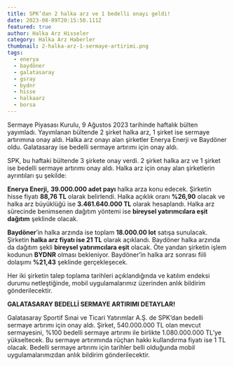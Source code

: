 ```yaml
---
title: SPK’dan 2 halka arz ve 1 bedelli onayı geldi!
date: 2023-08-09T20:15:50.111Z
featured: true
author: Halka Arz Hisseler
category: Halka Arz Haberler
thumbnail: 2-halka-arz-1-sermaye-artirimi.png
tags:
  - enerya
  - baydöner
  - galatasaray
  - gsray
  - bydnr
  - hisse
  - halkaarz
  - borsa
---
```

Sermaye Piyasası Kurulu, 9 Ağustos 2023 tarihinde haftalık bülten yayımladı. Yayımlanan bültende 2 şirket halka arz, 1 şirket ise sermaye artırımına onay aldı. Halka arz onayı alan şirketler Enerya Enerji ve Baydöner oldu. Galatasaray ise bedelli sermaye artırımı için onay aldı.

SPK, bu haftaki bültende 3 şirkete onay verdi. 2 şirket halka arz ve 1 şirket ise bedelli sermaye artırımı onay aldı. 
Halka arz için onay alan şirketlerin ayrıntıları şu şekilde: 

**Enerya Enerji,** **39.000.000 adet payı** halka arza konu edecek. Şirketin hisse fiyatı **88,76 TL** olarak belirlendi. Halka açıklık oranı **%26,90** olacak ve halka arz büyüklüğü ise **3.461.640.000 TL** olarak hesaplandı. Halka arz sürecinde benimsenen dağıtım yöntemi ise **bireysel yatırımcılara eşit dağıtım** şeklinde olacak.

**Baydöner**’in halka arzında ise toplam **18.000.00 lot** satışa sunulacak. Şirketin **halka arz fiyatı ise 21 TL** olarak açıklandı. Baydöner halka arzında da dağıtım şekli **bireysel yatırımcılara eşit** olacak. Öte yandan şirketin işlem kodunun **BYDNR** olması bekleniyor. Baydöner’in halka arz sonrası fiili dolaşımı **%21,43** şeklinde gerçekleşecek.

Her iki şirketin talep toplama tarihleri açıklandığında ve katılım endeksi durumu netleştiğinde, mobil uygulamalarımız üzerinden anlık bildirim gönderilecektir.  

**GALATASARAY BEDELLİ SERMAYE ARTIRIMI DETAYLAR!**

Galatasaray Sportif Sınai ve Ticari Yatırımlar A.Ş. de SPK’dan bedelli sermaye artırımı için onay aldı. Şirket, 540.000.000 TL olan mevcut sermayesini, %100 bedelli sermaye artırımı ile birlikte 1.080.000.000 TL’ye yükseltecek. Bu sermaye artırımında rüçhan hakkı kullandırma fiyatı ise 1 TL olacak. Bedelli sermaye artırımı için tarihler belli olduğunda mobil uygulamalarımızdan anlık bildirim gönderilecektir.